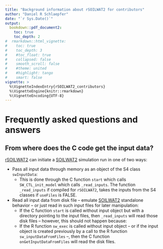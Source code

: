 ```yaml
---
title: "Background information about rSOILWAT2 for contributors"
author: "Daniel R Schlaepfer"
date: "`r Sys.Date()`"
output:
  bookdown::pdf_document2:
    toc: true
    toc_depth: 2
#  rmarkdown::html_vignette:
#    toc: true
#    toc_depth: 3
#    #toc_float: true
#    collapsed: false
#    smooth_scroll: false
#    #theme: united
#    #highlight: tango
#    smart: false
vignette: >
  %\VignetteIndexEntry{rSOILWAT2_contributors}
  %\VignetteEngine{knitr::rmarkdown}
  %\VignetteEncoding{UTF-8}
---
```


# Frequently asked questions and answers


<a name="InputData"/></a>

## From where does the C code get the input data?

[rSOILWAT2] can initiate a [SOILWAT2] simulation run in one of two ways:

- Pass all input data through memory as an object of the S4 class `swInputData`:
    * This is done through the C function `start` which calls 
      `SW_CTL_init_model` which calls `_read_inputs`. The function 
      `_read_inputs` if compiled for `rSOILWAT2`, takes the inputs from the 
      S4 classes if `useFiles` is FALSE.

- Read all input data from disk file -- emulate [SOILWAT2] standalone 
  behavior -- or just read in such input files for later manipulation:
    * If the C function `start` is called without input object but with a 
      directory pointing to the input files, then `_read_inputs` will 
      read those disk files -- however, this should not happen because:
    * If the R function `sw_exec` is called without input object -- or if 
      the input object is created previously by a call to the R function 
      `sw_inputDataFromFiles` --, then the C function `onGetInputDataFromFiles` 
      will read the disk files.




[rSFSW2]: https://github.com/DrylandEcology/rSFSW2
[rSOILWAT2]: https://github.com/DrylandEcology/rSOILWAT2
[SOILWAT2]: https://github.com/DrylandEcology/SOILWAT2

